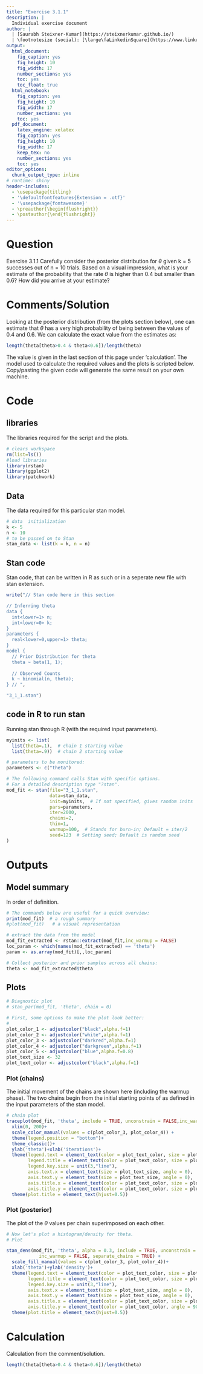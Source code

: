 ```yaml
---
title: "Exercise 3.1.1"
description: | 
  Individual exercise document
author: |
  | [Saurabh Steixner-Kumar](https://steixnerkumar.github.io/)
  | \footnotesize (social): [\large\faLinkedinSquare](https://www.linkedin.com/in/SteixnerKumar/) -  [\large\faGithub](https://github.com/SteixnerKumar) -  [\large\faTwitter](https://twitter.com/SteixnerKumar)
output: 
  html_document: 
    fig_caption: yes
    fig_height: 10
    fig_width: 17
    number_sections: yes
    toc: yes
    toc_float: true
  html_notebook: 
    fig_caption: yes
    fig_height: 10
    fig_width: 17
    number_sections: yes
    toc: yes
  pdf_document:
    latex_engine: xelatex 
    fig_caption: yes
    fig_height: 10
    fig_width: 17
    keep_tex: no
    number_sections: yes
    toc: yes
editor_options: 
  chunk_output_type: inline
# runtime: shiny
header-includes:
  - \usepackage{titling}
  - '\defaultfontfeatures{Extension = .otf}'
  - '\usepackage{fontawesome}'
  - \preauthor{\begin{flushright}}
  - \postauthor{\end{flushright}}
---
```


# Question
Exercise 3.1.1 Carefully consider the posterior distribution for $\theta$ given k = 5
successes out of n = 10 trials. Based on a visual impression, what is your
estimate of the probability that the rate $\theta$ is higher than 0.4 but smaller than
0.6? How did you arrive at your estimate?

# Comments/Solution
Looking at the posterior distribution (from the plots section below), one can estimate that $\theta$ has a very high probability of being between the values of 0.4 and 0.6. We can calculate the exact value from the estimates as:

```r
length(theta[theta>0.4 & theta<0.6])/length(theta)
```
The value is given in the last section of this page under 'calculation'.
The model used to calculate the required values and the plots is scripted below. Copy/pasting the given code will generate the same result on your own machine.


# Code
## libraries
The libraries required for the script and the plots.
```r
# clears workspace
rm(list=ls()) 
#load libraries
library(rstan)
library(ggplot2)
library(patchwork)
```


## Data
The data required for this particular stan model.
```r
# data  initialization
k <- 5
n <- 10
# to be passed on to Stan
stan_data <- list(k = k, n = n)
```


## Stan code
Stan code, that can be written in R as such or in a seperate new file with stan extension.
```r
write("// Stan code here in this section

// Inferring theta
data { 
  int<lower=1> n; 
  int<lower=0> k;
} 
parameters {
  real<lower=0,upper=1> theta;
} 
model {
  // Prior Distribution for theta
  theta ~ beta(1, 1);
  
  // Observed Counts
  k ~ binomial(n, theta);
} // ",

"3_1_1.stan")
```

## code in R to run stan
Running stan through R (with the required input parameters).
```r

myinits <- list(
  list(theta=.1),  # chain 1 starting value
  list(theta=.9))  # chain 2 starting value

# parameters to be monitored:  
parameters <- c("theta")

# The following command calls Stan with specific options.
# For a detailed description type "?stan".
mod_fit <- stan(file="3_1_1.stan",   
                data=stan_data, 
                init=myinits,  # If not specified, gives random inits
                pars=parameters,
                iter=2000, 
                chains=2, 
                thin=1,
                warmup=100,  # Stands for burn-in; Default = iter/2
                seed=123  # Setting seed; Default is random seed
)
```

# Outputs
## Model summary
In order of definition.
```r
# The commands below are useful for a quick overview:
print(mod_fit)  # a rough summary
#plot(mod_fit)   # a visual representation

# extract the data from the model
mod_fit_extracted <- rstan::extract(mod_fit,inc_warmup = FALSE)
loc_param <- which(names(mod_fit_extracted) == 'theta')
param <- as.array(mod_fit)[,,loc_param]

# Collect posterior and prior samples across all chains:
theta <- mod_fit_extracted$theta
```

## Plots

```r
# Diagnostic plot
# stan_par(mod_fit, 'theta', chain = 0)

# First, some options to make the plot look better:
#
plot_color_1 <- adjustcolor("black",alpha.f=1)
plot_color_2 <- adjustcolor("white",alpha.f=1)
plot_color_3 <- adjustcolor("darkred",alpha.f=1)
plot_color_4 <- adjustcolor("darkgreen",alpha.f=1)
plot_color_5 <- adjustcolor("blue",alpha.f=0.8)
plot_text_size <- 32
plot_text_color <- adjustcolor("black",alpha.f=1)

```


### Plot (chains)
The initial movement of the chains are shown here (including the warmup phase). The two chains begin from the initial starting points of as defined in the input parameters of the stan model.
```r
# chain plot
traceplot(mod_fit, 'theta', include = TRUE, unconstrain = FALSE,inc_warmup = TRUE)+
  xlim(0, 200)+
  scale_color_manual(values = c(plot_color_3, plot_color_4)) +
  theme(legend.position = "bottom")+
  theme_classic()+
  ylab('theta')+xlab('iterations')+
  theme(legend.text = element_text(color = plot_text_color, size = plot_text_size),
        legend.title = element_text(color = plot_text_color, size = plot_text_size),
        legend.key.size = unit(3,"line"),
        axis.text.x = element_text(size = plot_text_size, angle = 0),
        axis.text.y = element_text(size = plot_text_size, angle = 0),
        axis.title.x = element_text(color = plot_text_color, size = plot_text_size),
        axis.title.y = element_text(color = plot_text_color, size = plot_text_size))+
  theme(plot.title = element_text(hjust=0.5))

```

### Plot (posterior)
The plot of the $\theta$ values per chain superimposed on each other.
```r
# Now let's plot a histogram/density for theta.
# Plot

stan_dens(mod_fit, 'theta', alpha = 0.3, include = TRUE, unconstrain = FALSE,
            inc_warmup = FALSE, separate_chains = TRUE) +
  scale_fill_manual(values = c(plot_color_3, plot_color_4))+
  xlab('theta')+ylab('density')+
  theme(legend.text = element_text(color = plot_text_color, size = plot_text_size),
        legend.title = element_text(color = plot_text_color, size = plot_text_size),
        legend.key.size = unit(3,"line"),
        axis.text.x = element_text(size = plot_text_size, angle = 0),
        axis.text.y = element_text(size = plot_text_size, angle = 0),
        axis.title.x = element_text(color = plot_text_color, size = plot_text_size),
        axis.title.y = element_text(color = plot_text_color, angle = 90,size = plot_text_size))+
  theme(plot.title = element_text(hjust=0.5))

```

# Calculation
Calculation from the comment/solution.
```r
length(theta[theta>0.4 & theta<0.6])/length(theta)
```


